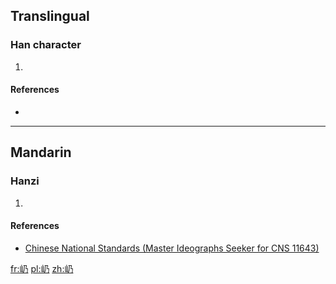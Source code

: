 ==Translingual==

===Han character===
{{Han char|rn=46|rad=山|as=02|sn=5|four=|canj=山弓竹尸 (UNHS)|ids=⿰[[山]][[乃]]}}

# {{defn|Han|sort=山02}}

====References====
* {{Han ref|kx=0307.131|hdz=10760.181|uh=5C77|ud=23671}}

----

==Mandarin==

===Hanzi===
{{cmn-hanzi|pin=[[huì]] ([[hui4]])|wg=hui<sup>4</sup>}}

# {{defn|lang=cmn|sort=山02}}

====References====
*[http://www.cns11643.gov.tw/AIDB/query_general_view.do?page=3&code=646C Chinese National Standards (Master Ideographs Seeker for CNS 11643)]

[[fr:屷]]
[[pl:屷]]
[[zh:屷]]